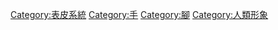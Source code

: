 {{Commonscat|Nails}}
{{Cat main|指甲}}

[[Category:表皮系統|Category:表皮系統]]
[[Category:手|Category:手]]
[[Category:腳|Category:腳]]
[[Category:人類形象|Category:人類形象]]